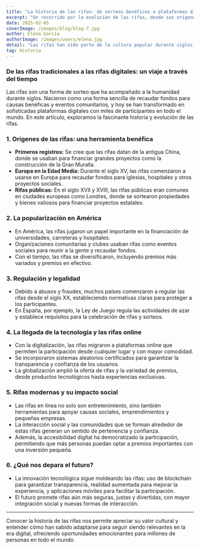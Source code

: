 ---
title: "La historia de las rifas: de sorteos benéficos a plataformas digitales"
excerpt: "Un recorrido por la evolución de las rifas, desde sus orígenes como eventos benéficos hasta las modernas rifas online que conocemos hoy."
date: 2025-02-05  
coverImage: /images/blog/blog-7.jpg
author: Elena García
authorImage: /images/users/elena.jpg
detail: "Las rifas han sido parte de la cultura popular durante siglos, evolucionando con el tiempo y la tecnología. Conoce cómo han cambiado y por qué siguen siendo tan populares."
tag: Historia
---

### De las rifas tradicionales a las rifas digitales: un viaje a través del tiempo

Las rifas son una forma de sorteo que ha acompañado a la humanidad durante siglos. Nacieron como una forma sencilla de recaudar fondos para causas benéficas y eventos comunitarios, y hoy se han transformado en sofisticadas plataformas digitales con miles de participantes en todo el mundo. En este artículo, exploramos la fascinante historia y evolución de las rifas.

### 1. Orígenes de las rifas: una herramienta benéfica

- **Primeros registros:** Se cree que las rifas datan de la antigua China, donde se usaban para financiar grandes proyectos como la construcción de la Gran Muralla.  
- **Europa en la Edad Media:** Durante el siglo XV, las rifas comenzaron a usarse en Europa para recaudar fondos para iglesias, hospitales y otros proyectos sociales.  
- **Rifas públicas:** En el siglo XVII y XVIII, las rifas públicas eran comunes en ciudades europeas como Londres, donde se sortearon propiedades y bienes valiosos para financiar proyectos estatales.

### 2. La popularización en América

- En América, las rifas jugaron un papel importante en la financiación de universidades, carreteras y hospitales.  
- Organizaciones comunitarias y clubes usaban rifas como eventos sociales para reunir a la gente y recaudar fondos.  
- Con el tiempo, las rifas se diversificaron, incluyendo premios más variados y premios en efectivo.

### 3. Regulación y legalidad

- Debido a abusos y fraudes, muchos países comenzaron a regular las rifas desde el siglo XX, estableciendo normativas claras para proteger a los participantes.  
- En España, por ejemplo, la Ley de Juego regula las actividades de azar y establece requisitos para la celebración de rifas y sorteos.

### 4. La llegada de la tecnología y las rifas online

- Con la digitalización, las rifas migraron a plataformas online que permiten la participación desde cualquier lugar y con mayor comodidad.  
- Se incorporaron sistemas aleatorios certificados para garantizar la transparencia y confianza de los usuarios.  
- La globalización amplió la oferta de rifas y la variedad de premios, desde productos tecnológicos hasta experiencias exclusivas.

### 5. Rifas modernas y su impacto social

- Las rifas en línea no solo son entretenimiento, sino también herramientas para apoyar causas sociales, emprendimientos y pequeñas empresas.  
- La interacción social y las comunidades que se forman alrededor de estas rifas generan un sentido de pertenencia y confianza.  
- Además, la accesibilidad digital ha democratizado la participación, permitiendo que más personas puedan optar a premios importantes con una inversión pequeña.

### 6. ¿Qué nos depara el futuro?

- La innovación tecnológica sigue moldeando las rifas: uso de blockchain para garantizar transparencia, realidad aumentada para mejorar la experiencia, y aplicaciones móviles para facilitar la participación.  
- El futuro promete rifas aún más seguras, justas y divertidas, con mayor integración social y nuevas formas de interacción.

---

Conocer la historia de las rifas nos permite apreciar su valor cultural y entender cómo han sabido adaptarse para seguir siendo relevantes en la era digital, ofreciendo oportunidades emocionantes para millones de personas en todo el mundo.

